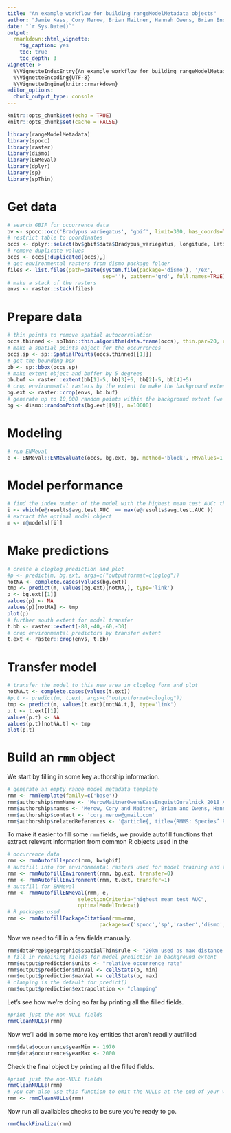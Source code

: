 ```yaml
---
title: "An example workflow for building rangeModelMetadata objects"
author: "Jamie Kass, Cory Merow, Brian Maitner, Hannah Owens, Brian Enquist, Rob Guralnick"
date: "`r Sys.Date()`"
output: 
  rmarkdown::html_vignette:
    fig_caption: yes
    toc: true
    toc_depth: 3
vignette: >
  %\VignetteIndexEntry{An example workflow for building rangeModelMetadata objects}
  %\VignetteEncoding{UTF-8}
  %\VignetteEngine{knitr::rmarkdown}
editor_options: 
  chunk_output_type: console
---
```


```r
knitr::opts_chunk$set(echo = TRUE)
knitr::opts_chunk$set(cache = FALSE)

```

```r
library(rangeModelMetadata)
library(spocc)
library(raster)
library(dismo)
library(ENMeval)
library(dplyr)
library(sp)
library(spThin)
```

# Get data
```r
# search GBIF for occurrence data
bv <- spocc::occ('Bradypus variegatus', 'gbif', limit=300, has_coords=TRUE)
# restrict table to coordinates
occs <- dplyr::select(bv$gbif$data$Bradypus_variegatus, longitude, latitude)
# remove duplicate values
occs <- occs[!duplicated(occs),]
# get environmental rasters from dismo package folder
files <- list.files(path=paste(system.file(package='dismo'), '/ex',
                               sep=''), pattern='grd', full.names=TRUE)
# make a stack of the rasters
envs <- raster::stack(files)
```

# Prepare data

```r
# thin points to remove spatial autocorrelation
occs.thinned <- spThin::thin.algorithm(data.frame(occs), thin.par=20, reps=1)
# make a spatial points object for the occurrences
occs.sp <- sp::SpatialPoints(occs.thinned[[1]])
# get the bounding box
bb <- sp::bbox(occs.sp)
# make extent object and buffer by 5 degrees
bb.buf <- raster::extent(bb[1]-5, bb[3]+5, bb[2]-5, bb[4]+5)
# crop environmental rasters by the extent to make the background extent
bg.ext <- raster::crop(envs, bb.buf)
# generate up to 10,000 random points within the background extent (we'll sample from the "biome" raster as it has more holes)
bg <- dismo::randomPoints(bg.ext[[9]], n=10000) 
```

# Modeling

```r
# run ENMeval
e <- ENMeval::ENMevaluate(occs, bg.ext, bg, method='block', RMvalues=1:3, fc=c('L','LQ'), algorithm='maxent.jar')
```

# Model performance
```r
# find the index number of the model with the highest mean test AUC: this will be the optimal model
i <- which(e@results$avg.test.AUC  == max(e@results$avg.test.AUC ))
# extract the optimal model object
m <- e@models[[i]]
```

# Make predictions
```r
# create a cloglog prediction and plot
#p <- predict(m, bg.ext, args=c("outputformat=cloglog"))
notNA <- complete.cases(values(bg.ext))
tmp <- predict(m, values(bg.ext)[notNA,], type='link')
p <- bg.ext[[1]] 
values(p) <- NA 
values(p)[notNA] <- tmp
plot(p)
# further south extent for model transfer
t.bb <- raster::extent(-80,-40,-60,-30)
# crop environmental predictors by transfer extent
t.ext <- raster::crop(envs, t.bb)
```
# Transfer model
```r
# transfer the model to this new area in cloglog form and plot
notNA.t <- complete.cases(values(t.ext))
#p.t <- predict(m, t.ext, args=c("outputformat=cloglog"))
tmp <- predict(m, values(t.ext)[notNA.t,], type='link')
p.t <- t.ext[[1]] 
values(p.t) <- NA 
values(p.t)[notNA.t] <- tmp
plot(p.t)
```

# Build an `rmm` object
We start by filling in some key authorship information.
```r
# generate an empty range model metadata template
rmm <- rmmTemplate(family=c('base')) 
rmm$authorship$rmmName <- 'MerowMaitnerOwensKassEnquistGuralnick_2018_Acer_Maxent_b3'
rmm$authorship$names <- 'Merow, Cory and Maitner, Brian and Owens, Hannah and Kass, Jamie and Enquist, Brian and Guralnick, Rob'
rmm$authorship$contact <- 'cory.merow@gmail.com'
rmm$authorship$relatedReferences <- '@article{, title={RMMS: Species’ Range Model Metadata Standards },author={Merow, Cory and Maitner, Brian and Owens, Hannah and Kass, Jamie and Enquist, Brian and Guralnick, Rob},journal={Unknown},year={2018}, publisher={Unknown}}'
```
<!-- Would be nice to show how to make this a formal citation class, but i don't knowhow: -->
<!-- ref='@article{, title={RMMS: Species’ Range Model Metadata Standards },author={Merow, Cory and Maitner, Brian and Owens, Hannah and Kass, Jamie and Enquist, Brian and Guralnick, Rob},journal={Unknown},year={2018}, publisher={Unknown}}' -->
<!-- as(ref,'citation') -->


To make it easier to fill some `rmm` fields, we provide autofill functions that extract relevant information from common R objects used in the 

```r
# occurrence data
rmm <- rmmAutofillspocc(rmm, bv$gbif) 
# autofill info for environmental rasters used for model training and transfer
rmm <- rmmAutofillEnvironment(rmm, bg.ext, transfer=0) 
rmm <- rmmAutofillEnvironment(rmm, t.ext, transfer=1)
# autofill for ENMeval
rmm <- rmmAutofillENMeval(rmm, e, 
                       selectionCriteria="highest mean test AUC",
                       optimalModelIndex=i) 
# R packages used
rmm <- rmmAutofillPackageCitation(rmm=rmm,
                              packages=c('spocc','sp','raster','dismo','ENMeval'))
```  

Now we need to fill in a few fields manually. 

```r
rmm$dataPrep$geographic$spatialThin$rule <- "20km used as max distance between points"
# fill in remaining fields for model prediction in background extent
rmm$output$prediction$units <- "relative occurrence rate"
rmm$output$prediction$minVal <- cellStats(p, min)
rmm$output$prediction$maxVal <- cellStats(p, max)
# clamping is the default for predict()
rmm$output$prediction$extrapolation <- "clamping"
```

Let's see how we're doing so far by printing all the filled fields.
```r
#print just the non-NULL fields
rmmCleanNULLs(rmm)
```

Now we'll add in some more key entities that aren't readily autfilled
```r
rmm$data$occurrence$yearMin <- 1970
rmm$data$occurrence$yearMax <- 2000
```


Check the final object by printing all the filled fields.
```r
#print just the non-NULL fields
rmmCleanNULLs(rmm)
# you can also use this function to omit the NULLs at the end of your workflow using, so if you're happy with the above...
rmm <- rmmCleanNULLs(rmm)
```

Now run all availables checks to be sure you're ready to go.
```r
rmmCheckFinalize(rmm)
```



